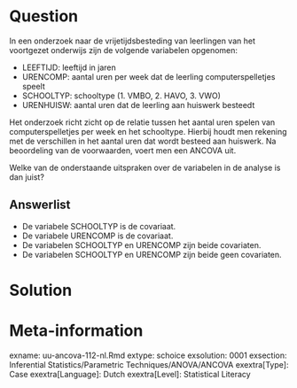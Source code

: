 


Question
========
In een onderzoek naar de vrijetijdsbesteding van leerlingen van het voortgezet onderwijs zijn de volgende variabelen opgenomen:

- LEEFTIJD: leeftijd in jaren
- URENCOMP: aantal uren per week dat de leerling computerspelletjes speelt
- SCHOOLTYP: schooltype (1. VMBO, 2. HAVO, 3. VWO)
- URENHUISW: aantal uren dat de leerling aan huiswerk besteedt

Het onderzoek richt zicht op de relatie tussen het aantal uren spelen van computerspelletjes per week en het schooltype. Hierbij houdt men rekening met de verschillen in het aantal uren dat wordt besteed aan huiswerk. Na beoordeling van de voorwaarden, voert men een ANCOVA uit. 

Welke van de onderstaande uitspraken over de variabelen in de analyse is dan juist?

Answerlist
----------
* De variabele SCHOOLTYP is de covariaat.
* De variabele URENCOMP is de covariaat.
* De variabelen SCHOOLTYP en URENCOMP zijn beide covariaten.
* De variabelen SCHOOLTYP en URENCOMP zijn beide geen covariaten.


Solution
========



Meta-information
================
exname: uu-ancova-112-nl.Rmd
extype: schoice
exsolution: 0001
exsection: Inferential Statistics/Parametric Techniques/ANOVA/ANCOVA
exextra[Type]: Case
exextra[Language]: Dutch
exextra[Level]: Statistical Literacy
